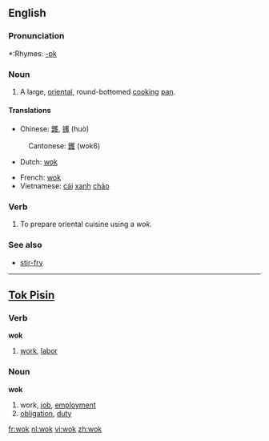 ==English==

===Pronunciation===
*:Rhymes: [[Rhymes:English:-ɒk|-ɒk]]

===Noun===
{{en-noun}}

# A large, [[oriental]], round-bottomed [[cook]]ing [[pan]].

====Translations====
{{trans-top|large round pan}}
*Chinese: [[鑊]], [[镬]] (huò)
:Cantonese: [[鑊]] (wok6)
*Dutch: [[#Dutch|wok]] {{m}}
{{trans-mid}}
*French: [[wok]] {{m}}
*Vietnamese: [[cái]] [[xanh]] [[chảo]]
{{trans-bottom}}

===Verb===
{{en-verb|woks|woking|woked}}

# To prepare oriental cuisine using a ''wok.''

===See also===
*[[stir-fry]]

----

==[[Tok Pisin]]==

===Verb===
'''wok'''

# [[work]], [[labor]]

===Noun===
'''wok'''

# work, [[job]], [[employment]]
# [[obligation]], [[duty]]

[[fr:wok]]
[[nl:wok]]
[[vi:wok]]
[[zh:wok]]